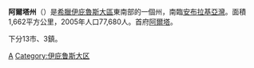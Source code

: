 {{Infobox Pref GR
|name = 阿爾塔
|name_local = Νομός Άρτας
|image_map =  GreeceArta.png
|periph = [[伊庇魯斯大區|伊庇魯斯大區]]
|capital = [[阿爾塔_(希臘)|阿爾塔]]
|population = 77680
|population_as_of = 2005年
|pop_rank = 第42位
|popdens_rank = 第32位
|area = 1662
|area_rank = 第40位
|postal_code = 47x xx
|area_code = 268x0
|licence = ΑΤ
|provinces = 0
|municip = 13
|commun = 3
|ISO = GR-31
|website = [http://www.arta.gr/ www.arta.gr]
|munic_map = Arta_municipalities _numbered.svg}}
'''阿爾塔州'''（{{lang-el|Άρτα}}）是[[希臘|希臘]][[伊庇魯斯大區|伊庇魯斯大區]]東南部的一個州，南臨[[安布拉基亞灣|安布拉基亞灣]]。面積1,662平方公里，2005年人口77,680人。首府[[阿爾塔_(希臘)|阿爾塔]]。

下分13市、3鎮。

[[Category:希臘州份|Α]]
[[Category:伊庇鲁斯大区|Category:伊庇鲁斯大区]]